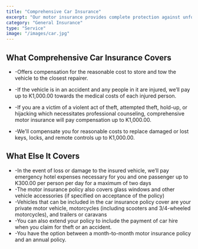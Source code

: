 ```yaml
---
title: "Comprehensive Car Insurance"
excerpt: "Our motor insurance provides complete protection against unforeseen circumstances"
category: "General Insurance"
type: "Service"
image: "/images/car.jpg"
---
```

## What Comprehensive Car Insurance Covers ##



- -Offers compensation for the reasonable cost to store and tow the vehicle to the closest repairer.

- -If the vehicle is in an accident and any people in it are injured, we’ll pay up to K1,000.00 towards the medical costs of each injured person.

- -If you are a victim of a violent act of theft, attempted theft, hold-up, or hijacking which necessitates professional counseling, comprehensive motor insurance will pay compensation up to K1,000.00.

- -We'll compensate you for reasonable costs to replace damaged or lost keys, locks, and remote controls up to K1,000.00.

## What Else It Covers ##

- -In the event of loss or damage to the insured vehicle, we’ll pay emergency hotel expenses necessary for you and one passenger up to K300.00 per person per day for a maximum of two days
- -The motor insurance policy also covers glass windows and other vehicle accessories (if specified on acceptance of the policy)
- -Vehicles that can be included in the car insurance policy cover are your private motor vehicle, motorcycles (including scooters and 3/4-wheeled motorcycles), and trailers or caravans
- -You can also extend your policy to include the payment of car hire when you claim for theft or an accident.
- -You have the option between a month-to-month motor insurance policy and an annual policy.
